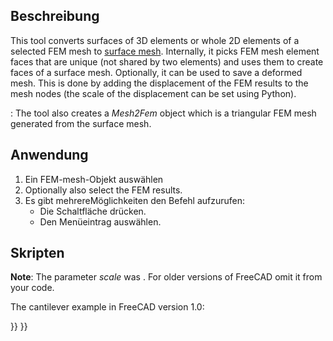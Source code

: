 <languages/>

{{Docnav
|[[FEM_CreateElementsSet|Erase Elements]]
|[[FEM_SolverCalculixCxxtools|Solver CalculiX Standard]]
|[[FEM_Workbench|FEM]]
|IconL=FEM_CreateElementsSet.svg
|IconR=FEM_SolverCalculixCxxtools.svg
|IconC=Workbench_FEM.svg
}}

{{GuiCommand/de
|Name=FEM FemMesh2Mesh
|Name/de=FEM FemNetzZuNetz
|MenuLocation=Mesh → FEM mesh to mesh
|Workbenches=[[FEM_Workbench/de|FEM]]
|SeeAlso=[[FEM_tutorial/de|FEM Tutorium]]
}}

<span id="Description"></span>
==Beschreibung==

This tool converts surfaces of 3D elements or whole 2D elements of a selected FEM mesh to [[Mesh_MeshObject|surface mesh]]. Internally, it picks FEM mesh element faces that are unique (not shared by two elements) and uses them to create faces of a surface mesh. Optionally, it can be used to save a deformed mesh. This is done by adding the displacement of the FEM results to the mesh nodes (the scale of the displacement can be set using Python).

{{Version|1.0}}: The tool also creates a ''Mesh2Fem'' object which is a triangular FEM mesh generated from the surface mesh.

<span id="Usage"></span>
==Anwendung==

# Ein FEM-mesh-Objekt auswählen
# Optionally also select the FEM results.
# Es gibt mehrereMöglichkeiten den Befehl aufzurufen:
#* Die Schaltfläche {{Button|[[Image:FEM_FemMesh2Mesh.svg|16px]] [[FEM_FemMesh2Mesh/de|FEM-Netz zu Netz]]}} drücken.
#* Den Menüeintrag {{MenuCommand|Netz → [[Image:FEM_FemMesh2Mesh.svg|16px]] FEM-Netz zu Netz}} auswählen.

<span id="Scripting"></span>
==Skripten==

'''Note''': The parameter ''scale'' was {{Version|0.21}}. For older versions of FreeCAD omit it from your code.

The cantilever example in FreeCAD version 1.0:

{{Code|code=
from os.path import join
import FreeCAD as App
import Mesh
from femmesh import femmesh2mesh

path = join(App.getResourceDir(), "examples", "FEMExample.FCStd")
doc = App.openDocument(path)
fem_mesh = doc.FEMMeshGmsh.FemMesh
result = doc.CCX_Results
scale = 10  # displacement scale factor
out_mesh = femmesh2mesh.femmesh_2_mesh(fem_mesh, result, scale)
Mesh.show(Mesh.Mesh(out_mesh))
}}


{{Docnav
|[[FEM_CreateElementsSet|Erase Elements]]
|[[FEM_SolverCalculixCxxtools|Solver CalculiX Standard]]
|[[FEM_Workbench|FEM]]
|IconL=FEM_CreateElementsSet.svg
|IconR=FEM_SolverCalculixCxxtools.svg
|IconC=Workbench_FEM.svg
}}

{{FEM_Tools_navi{{#translation:}}}}
{{Userdocnavi{{#translation:}}}}